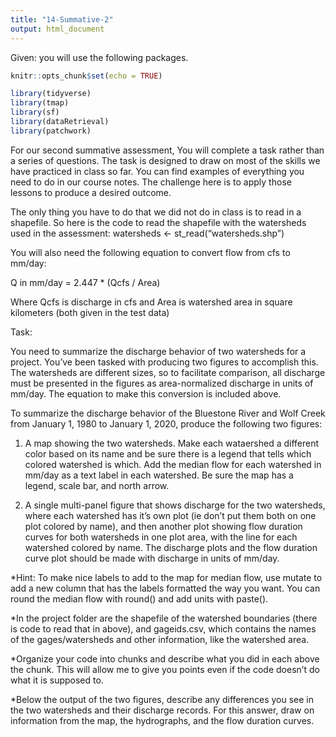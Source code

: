 ```yaml
---
title: "14-Summative-2"
output: html_document
---
```

Given: you will use the following packages.
```r
knitr::opts_chunk$set(echo = TRUE)

library(tidyverse)
library(tmap)
library(sf)
library(dataRetrieval)
library(patchwork)
```

For our second summative assessment, You will complete a task rather than a series of questions. The task is designed to draw on most of the skills we have practiced in class so far. You can find examples of everything you need to do in our course notes. The challenge here is to apply those lessons to produce a desired outcome.

The only thing you have to do that we did not do in class is to read in a shapefile. So here is the code to read the shapefile with the watersheds used in the assessment:
watersheds <- st_read("watersheds.shp")

You will also need the following equation to convert flow from cfs to mm/day:

Q in mm/day = 2.447 * (Qcfs / Area)

Where Qcfs is discharge in cfs and Area is watershed area in square kilometers (both given in the test data)

Task: 

You need to summarize the discharge behavior of two watersheds for a project. You've been tasked with producing two figures to accomplish this. The watersheds are different sizes, so to facilitate comparison, all discharge must be presented in the figures as area-normalized discharge in units of mm/day. The equation to make this conversion is included above.

To summarize the discharge behavior of the Bluestone River and Wolf Creek from January 1, 1980 to January 1, 2020, produce the following two figures:

1. A map showing the two watersheds. Make each wataershed a different color based on its name and be sure there is a legend that tells which colored watershed is which. Add the median flow for each watershed in mm/day as a text label in each watershed. Be sure the map has a legend, scale bar, and north arrow.

2. A single multi-panel figure that shows discharge for the two watersheds, where each watershed has it's own plot (ie don't put them both on one plot colored by name), and then another plot showing flow duration curves for both watersheds in one plot area, with the line for each watershed colored by name. The discharge plots and the flow duration curve plot should be made with discharge in units of mm/day. 

*Hint: To make nice labels to add to the map for median flow, use mutate to add a new column that has the labels formatted the way you want. You can round the median flow with round() and add units with paste().

*In the project folder are the shapefile of the watershed boundaries (there is code to read that in above), and gageids.csv, which contains the names of the gages/watersheds and other information, like the watershed area.

*Organize your code into chunks and describe what you did in each above the chunk. This will allow me to give you points even if the code doesn't do what it is supposed to.

*Below the output of the two figures, describe any differences you see in the two watersheds and their discharge records. For this answer, draw on information from the map, the hydrographs, and the flow duration curves.

```r

```

